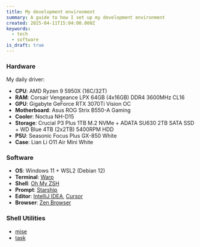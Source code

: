 ```yaml
---
title: My development environment
summary: A guide to how I set up my development environment
created: 2025-04-11T15:04:00.000Z
keywords:
  - tech
  - software
is_draft: true
---
```


### Hardware

My daily driver:

- **CPU**: AMD Ryzen 9 5950X (16C/32T)
- **RAM**: Corsair Vengeance LPX 64GB (4x16GB) DDR4 3600MHz CL16
- **GPU**: Gigabyte GeForce RTX 3070Ti Vision OC
- **Motherboard**: Asus ROG Strix B550-A Gaming
- **Cooler**: Noctua NH-D15
- **Storage**: Crucial P3 Plus 1TB M.2 NVMe + ADATA SU630 2TB SATA SSD + WD Blue 4TB (2x2TB) 5400RPM HDD
- **PSU**: Seasonic Focus Plus GX-850 White
- **Case**: Lian Li O11 Air Mini White

### Software

- **OS**: Windows 11 + WSL2 (Debian 12)
- **Terminal**: [Warp](https://www.warp.dev/)
- **Shell**: [Oh My ZSH](https://ohmyz.sh/)
- **Prompt**: [Starship](https://starship.rs)
- **Editor**: [IntelliJ IDEA](https://www.jetbrains.com/idea/), [Cursor](https://cursor.com)
- **Browser**: [Zen Browser](https://zen-browser.app)

### Shell Utilities

- [mise](https://mise.jdx.dev/)
- [task](https://taskfile.dev/)
